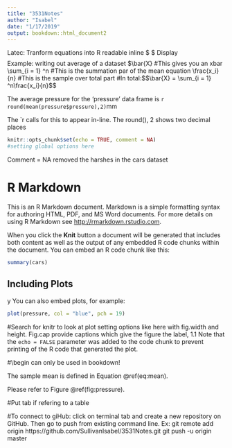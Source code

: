 ```yaml
---
title: "3531Notes"
author: "Isabel"
date: "1/17/2019"
output: bookdown::html_document2
---
```



Latec:
Tranform equations into R readable
inline $ $
Display $$   $$
Example: writing out average of a dataset
$\bar{X} #This gives you an xbar
\sum_{i = 1} ^n #This is the summation par of the mean equation
\frac{x_i}{n} #This is the sample over total part
#In total:
$$\bar{X} = \sum_{i = 1} ^n\frac{x_i}{n}$$


The average pressure for the 'pressure' data frame is `r round(mean(pressure$pressure),2)`mm

The `r calls for this to appear in-line. The round(), 2 shows two decimal places

```r
knitr::opts_chunk$set(echo = TRUE, comment = NA) 
#setting global options here
```

Comment = NA removed the harshes in the cars dataset

# R Markdown

This is an R Markdown document. Markdown is a simple formatting syntax for authoring HTML, PDF, and MS Word documents. For more details on using R Markdown see <http://rmarkdown.rstudio.com>.

When you click the **Knit** button a document will be generated that includes both content as well as the output of any embedded R code chunks within the document. You can embed an R code chunk like this:

```r
summary(cars)
```

## Including Plots
y
You can also embed plots, for example:

```r
plot(pressure, col = "blue", pch = 19)
```

#Search for knitr to look at plot setting options like here with fig.width and height. Fig.cap provide captions which give the figure the label, 1.1
Note that the `echo = FALSE` parameter was added to the code chunk to prevent printing of the R code that generated the plot.

#\begin can only be used in bookdown!
\begin{equation}
\bar{X} = \sum_{i = 1} ^n\frac{x_i}{n}
(\#eq:mean)
\end{equation}

The sample mean is defined in Equation \@ref(eq:mean).

Please refer to Figure \@ref(fig:pressure).

#Put tab if refering to a table

#To connect to giHub: click on terminal tab and create a new repository on GitHub. Then go to push from existing command line. Ex:
  git remote add origin https://github.com/SullivanIsabel/3531Notes.git
git push -u origin master
